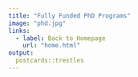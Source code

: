 ```yaml
---
title: "Fully Funded PhD Programs"
image: "phd.jpg"
links:
  - label: Back to Homepage
    url: "home.html"
output:
  postcards::trestles
---
```


